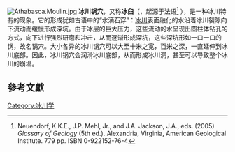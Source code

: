 [[Image:Athabasca.Moulin.jpg|thumb]]
'''冰川锅穴'''，又称'''冰臼'''（{{lang-en|Moulin}}，起源于法语{{lang|fr|Mill}}<ref name="NeuendorfOthers2005a">Neuendorf, K.K.E., J.P. Mehl, Jr., and J.A. Jackson, J.A., eds. (2005) ''Glossary of Geology'' (5th ed.). Alexandria, Virginia, American Geological Institute. 779 pp. ISBN 0-922152-76-4</ref> ），是一种冰川特有的现象。它的形成犹如古语中的“水滴石穿”：[[冰川|冰川]]表面融化的水沿着冰川裂隙向下流动而缓慢形成深坑。由于冰层的巨大压力，这些流动的水呈现出圆柱体钻孔的方式，向下进行强烈研磨和冲击，从而逐渐形成深坑，这些深坑形如一口一口的锅，故名锅穴。大小各异的冰川锅穴可以大至十米之宽，百米之深，一直延伸到冰川底部。因此，冰川锅穴会润滑冰川底部，从而形成冰川洞，甚至可以导致整个冰川的崩塌。

== 參考文獻 ==
{{reflist}}

{{commons category|Giants kettles}}
{{冰川}}
[[Category:冰川学|Category:冰川学]]